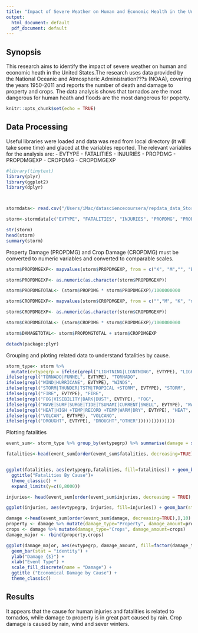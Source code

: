```yaml
---
title: "Impact of Severe Weather on Human and Economic Health in the United States"
output:
  html_document: default
  pdf_document: default
---
```



## Synopsis

This research aims to identify the impact of severe weather on human and economic heath in the United States.The research uses data provided by the National Oceanic and Atmospheric Administration???s (NOAA), covering the years 1950-2011 and reports the number of death and damage to property and crops. The data analysis shows that tornados are the most dangerous for human heath and floods are the most dangerous for poperty.






```r
knitr::opts_chunk$set(echo = TRUE)

```

##  Data Processing

Useful libraries were loaded and data was read from local directory (it will take some time) and glaced at the variables reported. 
The relevant variables for the analysis are:
- EVTYPE
- FATALITIES
- INJURIES
- PROPDMG
- PROPDMGEXP
- CROPDMG
- CROPDMGEXP



```r


#library(tinytext)
library(plyr)
library(ggplot2)
library(dplyr)



stormdata<- read.csv("/Users/iMac/datasciencecoursera/repdata_data_StormData.csv")

storm<-stormdata[c("EVTYPE", "FATALITIES", "INJURIES", "PROPDMG", "PROPDMGEXP", "CROPDMG", "CROPDMGEXP")]

str(storm)
head(storm)
summary(storm)

```

Property Damage (PROPDMG) and Crop Damage (CROPDMG) must be converted to numeric variables and converted to comparable scales.


```r
storm$PROPDMGEXP<- mapvalues(storm$PROPDMGEXP, from = c("K", "M","", "B", "m", "+", "0", "5", "6", "?", "4", "2", "3", "h", "7", "H", "-", "1", "8"), to = c(10^3, 10^6, 1, 10^9, 10^6, 0,1,10^5, 10^6, 0, 10^4, 10^2, 10^3, 10^2, 10^7, 10^2, 0, 10, 10^8))

storm$PROPDMGEXP<- as.numeric(as.character(storm$PROPDMGEXP))

storm$PROPDMGTOTAL<- (storm$PROPDMG * storm$PROPDMGEXP)/1000000000

storm$CROPDMGEXP<- mapvalues(storm$CROPDMGEXP, from = c("","M", "K", "m", "B", "?", "0", "k","2"), to = c(1,10^6, 10^3, 10^6, 10^9, 0, 1, 10^3, 10^2))

storm$CROPDMGEXP<- as.numeric(as.character(storm$CROPDMGEXP))

storm$CROPDMGTOTAL<- (storm$CROPDMG * storm$CROPDMGEXP)/1000000000

storm$DAMAGETOTAL<- storm$PROPDMGTOTAL + storm$CROPDMGEXP

detach(package:plyr)

```

Grouping and ploting related data to understand fatalities by cause.

```r




storm_type<- storm %>%
  mutate(evtypegrp = ifelse(grepl("LIGHTNING|LIGNTNING", EVTYPE), "LIGHTNING", ifelse(grepl("HAIL", EVTYPE), "HAIL", ifelse(grepl("RAIN|FLOOD|WET|FLD", EVTYPE), "RAIN", ifelse(grepl("SNOW|WINTER|WINTRY|BLIZZARD|SLEET|COLD|ICE|FREEZE|AVALANCHE|ICY", EVTYPE), "WINTER",
ifelse(grepl("TORNADO|FUNNEL", EVTYPE), "TORNADO",
ifelse(grepl("WIND|HURRICANE", EVTYPE), "WINDS",
ifelse(grepl("STORM|THUNDER|TSTM|TROPICAL +STORM", EVTYPE), "STORM",
ifelse(grepl("FIRE", EVTYPE), "FIRE",
ifelse(grepl("FOG|VISIBILITY|DARK|DUST", EVTYPE), "FOG",
ifelse(grepl("WAVE|SURF|SURGE|TIDE|TSUNAMI|CURRENT|SWELL", EVTYPE), "WAVE",
ifelse(grepl("HEAT|HIGH +TEMP|RECORD +TEMP|WARM|DRY", EVTYPE), "HEAT",
ifelse(grepl("VOLCAN", EVTYPE), "VOLCANO",
ifelse(grepl("DROUGHT", EVTYPE), "DROUGHT","OTHER"))))))))))))))

```


Plotting fatalities

```r
event_sum<- storm_type %>% group_by(evtypegrp) %>% summarise(damage = sum(DAMAGETOTAL), property= sum(PROPDMGTOTAL), crops = sum(CROPDMGTOTAL), fatalities = sum(FATALITIES), injuries = sum(INJURIES))
```

```r
fatalities<-head(event_sum[order(event_sum$fatalities, decreasing=TRUE),],10)


ggplot(fatalities, aes(evtypegrp,fatalities, fill=fatalities)) + geom_bar(stat = "identity") + labs(x= "Cause", y = "N. Fatalities") +
  ggtitle("Fatalities By Cause")+
  theme_classic() +
  expand_limits(y=c(0,8000))

```

```r

injuries<- head(event_sum[order(event_sum$injuries, decreasing = TRUE),], 10)

ggplot(injuries, aes(evtypegrp, injuries, fill=injuries)) + geom_bar(stat = "identity") + labs(x = "Cause", y = "N. Injuries") + ggtitle("Injuries by Causee")+ theme_classic() + expand_limits(y=c(0, 8000))
```






```r
damage <-head(event_sum[order(event_sum$damage, decreasing=TRUE),],10)
property <- damage %>% mutate(damage_type="Property", damage_amount=property)
crops <- damage %>% mutate(damage_type="Crops", damage_amount=crops)
damage_major <- rbind(property,crops)

ggplot(damage_major, aes(evtypegrp, damage_amount, fill=factor(damage_type))) +
  geom_bar(stat = "identity") + 
  ylab("Damage {$}") +
  xlab("Event Type") +
  scale_fill_discrete(name = "Damage") +
  ggtitle ("Economical Damage by Cause") +
  theme_classic()
```






## Results


It appears that the cause for human injuries and fatalities is  related to tornados, while damage to property  is in great part caused by rain. Crop damage is caused by rain, wind and sever winters.
